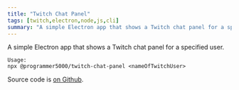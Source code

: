 ```yaml
---
title: "Twitch Chat Panel"
tags: [twitch,electron,node,js,cli]
summary: "A simple Electron app that shows a Twitch chat panel for a specified user."
---
```


A simple Electron app that shows a Twitch chat panel for a specified user.  

```
Usage:
npx @programmer5000/twitch-chat-panel <nameOfTwitchUser>
```

Source code is [on Github](https://github.com/realprogrammer5000/twitch-chat-panel).
